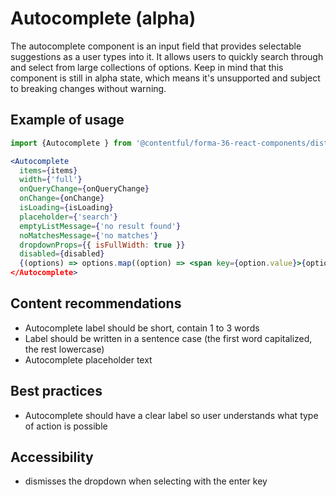 # Autocomplete (alpha)

The autocomplete component is an input field that provides selectable suggestions as a user types into it. It allows users to quickly search through and select from large collections of options.
Keep in mind that this component is still in alpha state, which means it's unsupported and subject to breaking changes without warning.

## Example of usage

```jsx
import {Autocomplete } from '@contentful/forma-36-react-components/dist/alpha';

<Autocomplete
  items={items}
  width={'full'}
  onQueryChange={onQueryChange}
  onChange={onChange}
  isLoading={isLoading}
  placeholder={'search'}
  emptyListMessage={'no result found'}
  noMatchesMessage={'no matches'}
  dropdownProps={{ isFullWidth: true }}
  disabled={disabled}
  {(options) => options.map((option) => <span key={option.value}>{option.label}</span>)}
</Autocomplete>
```

## Content recommendations

 - Autocomplete label should be short, contain 1 to 3 words
 - Label should be written in a sentence case (the first word capitalized, the rest lowercase)
 - Autocomplete placeholder text

## Best practices

 - Autocomplete should have a clear label so user understands what type of action is possible

## Accessibility

 - dismisses the dropdown when selecting with the enter key
